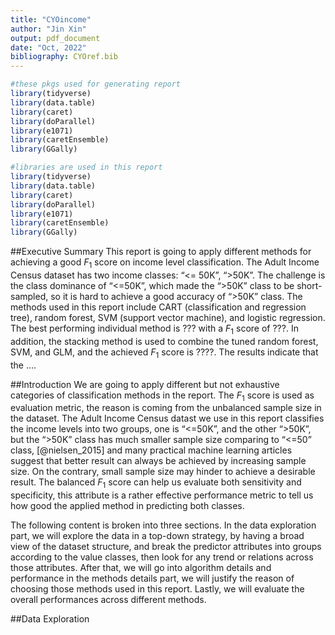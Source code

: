 ```yaml
---
title: "CYOincome"
author: "Jin Xin"
output: pdf_document
date: "Oct, 2022"
bibliography: CYOref.bib
---
```


```r
#these pkgs used for generating report
library(tidyverse)
library(data.table)
library(caret)
library(doParallel)
library(e1071)
library(caretEnsemble)
library(GGally)
```
```r
#libraries are used in this report
library(tidyverse)
library(data.table)
library(caret)
library(doParallel)
library(e1071)
library(caretEnsemble)
library(GGally)
```
##Executive Summary
This report is going to apply different methods for achieving a good $F_1$ score on income level classification. The Adult Income Census dataset has two income classes: "<= 50K", ">50K". The challenge is the class dominance of "<=50K", which made the ">50K" class to be short-sampled, so it is hard to achieve a good accuracy of ">50K" class. The methods used in this report include CART (classification and regression tree), random forest, SVM (support vector machine), and logistic regression. The best performing individual method is ??? with a $F_1$ score of ???. In addition, the stacking method is used to combine the tuned random forest, SVM, and GLM, and the achieved $F_1$ score is ????. The results indicate that the ....

##Introduction
We are going to apply different but not exhaustive categories of classification methods in the report. The $F_1$ score is used as evaluation metric, the reason is coming from the unbalanced sample size in the dataset. The Adult Income Census datast we use in this report classifies the income levels into two groups, one is "<=50K", and the other ">50K", but the ">50K" class has much smaller sample size comparing to "<=50" class, [@nielsen_2015] and many practical machine learning articles suggest that better result can always be achieved by increasing sample size. On the contrary, small sample size may hinder to achieve a desirable result. The balanced $F_1$ score can help us evaluate both sensitivity and specificity, this attribute is a rather effective performance metric to tell us how good the applied method in predicting both classes.  

The following content is broken into three sections. In the data exploration part, we will explore the data in a top-down strategy, by having a broad view of the dataset structure, and break the predictor attributes into groups according to the value classes, then look for any trend or relations across those attributes. After that, we will go into algorithm details and performance in the methods details part, we will justify the reason of choosing those methods used in this report. Lastly, we will evaluate the overall performances across different methods. 

##Data Exploration
